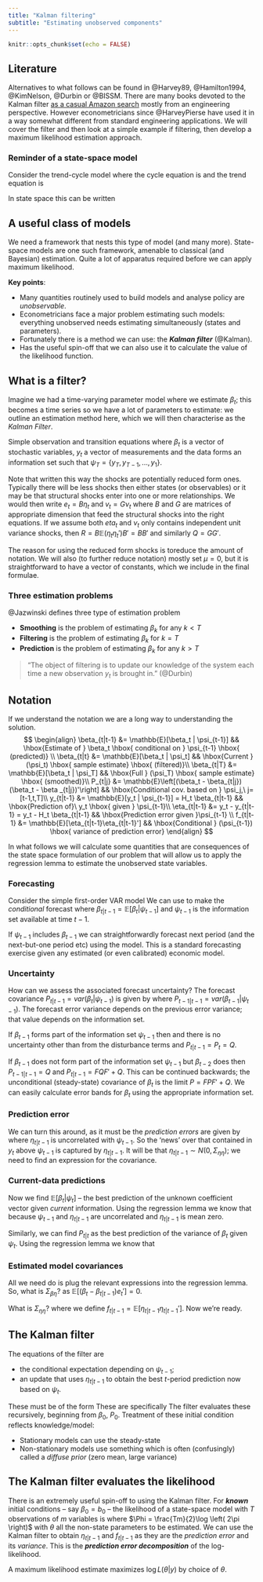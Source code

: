 ```yaml
---
title: "Kalman filtering"
subtitle: "Estimating unobserved components"
---
```


```r
knitr::opts_chunk$set(echo = FALSE)
```

## Literature

Alternatives to what follows can be found in @Harvey89, @Hamilton1994, @KimNelson, @Durbin or @BISSM. There are many books devoted to the Kalman filter [as a casual Amazon search](https://www.amazon.co.uk/s?k=kalman+filtering&i=stripbooks) mostly from an engineering perspective. However econometricians since @HarveyPierse have used it in a way somewhat different from standard engineering applications. We will cover the filter and then look at a simple example if filtering, then develop a maximum likelihood estimation approach.

### Reminder of a state-space model

Consider the trend-cycle model 
\begin{equation}
  y_t = \chi_t + \tau_t + \varepsilon_t
\end{equation}
where the cycle equation is 
\begin{equation}
  \chi_t = c+\rho_1 \chi_{t-1} + \rho_2 \chi_{t-2}+v_{1t}
\end{equation}
and the trend equation is 
\begin{equation}
  \tau_t = \tau_{t-1} + v_{2t}
\end{equation}

In state space this can be written 
\begin{align}
y_t &=
\begin{bmatrix} 1 & 0 & 1 \end{bmatrix}
 \begin{bmatrix} \chi_t \\ \chi_{t-1} \\ \tau_t \end{bmatrix} + [1] \varepsilon_t\\
 \begin{bmatrix} \chi_t \\ \chi_{t-1} \\ \tau_t \end{bmatrix} &=
\begin{bmatrix} c \\ 0 \\ 0 \end{bmatrix} +
 \begin{bmatrix} \rho_1 & \rho_2 & 0 \\ 1 & 0 & 0 \\ 0 & 0 & 1 \end{bmatrix}
\begin{bmatrix} \chi_{t-1} \\ \chi_{t-2} \\ \tau_{t-1} \end{bmatrix} +
 \begin{bmatrix} 1 & 0 \\ 0 & 0 \\ 0 & 1 \end{bmatrix}
\begin{bmatrix} v_{1t} \\ v_{2t} \end{bmatrix}
\end{align}

## A useful class of models

We need a framework that nests this type of model (and many more). State-space models are one such framework, amenable to classical (and Bayesian) estimation. Quite a lot of apparatus required before we can apply maximum likelihood.

**Key points**:

-   Many quantities routinely used to build models and analyse policy are *unobservable*.
-   Econometricians face a major problem estimating such models: everything unobserved needs estimating simultaneously (states and parameters).
-   Fortunately there is a method we can use: the ***Kalman filter*** (@Kalman).
-   Has the useful spin-off that we can also use it to calculate the value of the likelihood function.

## What is a filter?

Imagine we had a time-varying parameter model where we estimate $\beta_t$; this becomes a time series so we have a lot of parameters to estimate: we outline an estimation method here, which we will then characterise as the *Kalman Filter*.

Simple observation and transition equations 
\begin{align}
y_t     &= H_t\beta_t + e_t, &var(e_t) = R \\
\beta_t &= \mu + F \beta_{t-1} + v_t, &var(v_t)=Q
\end{align}
where $\beta_t$ is a vector of stochastic variables, $y_t$ a vector of measurements and the data forms an information set such that $\psi_T = \{y_T,y_{T-1},...,y_1\}$. 

Note that written this way the shocks are potentially reduced form ones. Typically there will be less shocks then either states (or observables) or it may be that structural shocks enter into one or more relationships. We would then write $e_t = B\eta_t$ and $v_t = G\nu_t$ where $B$ and $G$ are matrices of appropriate dimension that feed the structural shocks into the right equations. If we assume both $eta_t$ and $\nu_t$ only contains independent unit variance shocks, then $R = B\mathbb{E}(\eta_t\eta_t')B' = BB'$ and similarly $Q=GG'$. 

The reason for using the reduced form shocks is toreduce the amount of notation. We will also (to further reduce notation) mostly set $\mu = 0$, but it is straightforward to have a vector of constants, which we include in the final formulae.

### Three estimation problems

@Jazwinski defines three type of estimation problem

- **Smoothing** is the problem of estimating $\beta_k$ for any $k<T$
- **Filtering** is the problem of estimating $\beta_k$ for $k=T$
- **Prediction** is the problem of estimating $\beta_k$ for any $k>T$

> "The object of filtering is to update our knowledge of the system each time a new observation $y_t$ is brought in." (@Durbin)

::: {.callout-note}
## Notation

If we understand the notation we are a long way to understanding the solution.
$$
\begin{align}
\beta_{t|t-1} &= \mathbb{E}[\beta_t | \psi_{t-1}] && \hbox{Estimate of } \beta_t \hbox{ conditional on } \psi_{t-1} \hbox{ (predicted)} \\ 
\beta_{t|t}   &= \mathbb{E}[\beta_t | \psi_t]     && \hbox{Current } (\psi_t) \hbox{ sample estimate} \hbox{ (filtered)}\\ 
\beta_{t|T}   &= \mathbb{E}[\beta_t | \psi_T]     && \hbox{Full } (\psi_T) \hbox{ sample estimate} \hbox{ (smoothed)}\\ 
P_{t|j}       &= \mathbb{E}\left[(\beta_t - \beta_{t|j}) (\beta_t - \beta _{t|j})'\right]  && \hbox{Conditional cov. based on } \psi_j,\ j=[t-1,t,T]\\ 
y_{t|t-1}     &= \mathbb{E}[y_t | \psi_{t-1}] = H_t \beta_{t|t-1}  && \hbox{Prediction of}\ y_t \hbox{ given } \psi_{t-1}\\ 
\eta_{t|t-1}  &= y_t - y_{t|t-1} = y_t - H_t \beta_{t|t-1}  && \hbox{Prediction error given }\psi_{t-1} \\ 
f_{t|t-1}     &= \mathbb{E}[\eta_{t|t-1}\eta_{t|t-1}']      && \hbox{Conditional } (\psi_{t-1}) \hbox{ variance of prediction error}
\end{align}
$$
:::

In what follows we will calculate some quantities that are consequences of the state space formulation of our problem that will allow us to apply the regression lemma to estimate the unobserved state variables.

### Forecasting

Consider the simple first-order VAR model 
\begin{equation}
  \beta_t = F\beta_{t-1}+v_{t},\quad v_t\sim N(0,Q)
\end{equation} 
We can use to make the *conditional* forecast 
\begin{equation}
  \beta_{t|t-1} = F\beta_{t-1}
\end{equation} 
where $\beta_{t|t-1}= \mathbb{E}[\beta_t|\psi_{t-1}]$ and $\psi_{t-1}$ is the information set available at time $t-1$.

If $\psi_{t-1}$ includes $\beta_{t-1}$ we can straightforwardly forecast next period (and the next-but-one period etc) using the model. This is a standard forecasting exercise given any estimated (or even calibrated) economic model.

### Uncertainty

How can we assess the associated forecast uncertainty? The forecast covariance $P_{t|t-1} = var(\beta_t|\psi_{t-1})$ is given by 
\begin{align*}
P_{t|t-1} &= \mathbb{E}\left[ (\beta_t - \beta_{t|t-1})(\beta_t-\beta_{t|t-1})'\right]   \\
  &= \mathbb{E}\left[ (F\beta_{t-1}+v_t-F\beta_{t-1|t-1}) \left(\beta_{t-1}'F'+v_t'-\beta_{t-1|t-1}'F'\right) \right] \\
&= \mathbb{E}\left[ F\left(\beta _{t-1}-\beta _{t-1|t-1}\right) \left( \beta_{t-1}-\beta _{t-1|t-1}\right) ' F' \right] + \mathbb{E}[v_t v_t'] \\
&= F\mathbb{E}\left[\left(\beta _{t-1}-\beta _{t-1|t-1}\right) \left( \beta_{t-1}-\beta _{t-1|t-1} \right)' \right] F' + \mathbb{E}[v_t v_t'] \\
&= FP_{t-1|t-1}F' + Q
\end{align*}
where $P_{t-1|t-1} = var(\beta_{t-1}|\psi_{t-1})$. The forecast error variance depends on the previous error variance; that value depends on the information set.

If $\beta_{t-1}$ forms part of the information set $\psi_{t-1}$ then 
\begin{equation}
 P_{t-1|t-1} = var \left(\beta_{t-1}|\psi_{t-1}\right) = 0
\end{equation} 
and there is no uncertainty other than from the disturbance terms and $P_{t|t-1}=P_t=Q$.

If $\beta_{t-1}$ does not form part of the information set $\psi_{t-1}$ but $\beta _{t-2}$ does then $P_{t-1|t-1}=Q$ and $P_{t|t-1}=FQF'+Q$. This can be continued backwards; the unconditional (steady-state) covariance of $\beta_t$ is the limit $P=FPF'+Q$. We can easily calculate error bands for $\beta_t$ using the appropriate information set.

### Prediction error

We can turn this around, as it must be the *prediction errors* are given by 
\begin{align}
\eta_{t|t-1} &= y_t - \mathbb{E}[y_t|\psi_{t-1}]  \\
             &= y_t - \mathbb{E}[H_t\beta_t+e_t|\psi_{t-1}] \\
             &= y_t-H_t\beta_{t|t-1}
\end{align} 
where $\eta_{t|t-1}$ is uncorrelated with $\psi_{t-1}$. So the 'news' over that contained in $y_t$ above $\psi_{t-1}$ is captured by $\eta_{t|t-1}$. It will be that $\eta_{t|t-1}\sim N(0,\Sigma_{\eta\eta})$; we need to find an expression for the covariance.

### Current-data predictions

Now we find $\mathbb{E}[\beta_t | \psi_t]$ -- the best prediction of the unknown coefficient vector given *current* information. Using the regression lemma we know that 
\begin{align}
\mathbb{E}[\beta_t | \psi_t ] &= \mathbb{E}[\beta_t | \psi_{t-1}, \eta_{t|t-1} ]  \\
&= \mathbb{E}[\beta_t | \psi_{t-1}] +\Sigma_{\beta\eta} \Sigma_{\eta\eta}^{-1}\eta_{t|t-1}  \\
&= \beta_{t|t-1} + \Sigma_{\beta\eta}\Sigma_{\eta\eta}^{-1} \eta_{t|t-1}
\end{align}
because $\psi_{t-1}$ and $\eta_{t|t-1}$ are uncorrelated and $\eta_{t|t-1}$ is mean zero.

Similarly, we can find $P_{t|t}$ as the best prediction of the variance of $\beta_t$ given $\psi_t$. Using the regression lemma we know that 
\begin{align}
P_{t|t} &= \mathbb{E}[(\beta_t-\beta_{t|t})(\beta_t - \beta_{t|t})'|\psi_{t-1}, \eta_{t|t-1}] \\
        &= \mathbb{E}[(\beta_t - \beta_{t|t})(\beta_t-\beta_{t|t})'|\psi_{t-1}] - \Sigma_{\beta\eta}\Sigma_{\eta\eta}^{-1}\Sigma_{\eta\beta} \\
        &=P_{t|t-1}-\Sigma_{\beta\eta} \Sigma_{\eta\eta}^{-1} \Sigma_{\eta\beta} 
\end{align}

### Estimated model covariances

All we need do is plug the relevant expressions into the regression lemma. So, what is $\Sigma_{\beta\eta}$? 
\begin{align}
\Sigma_{\beta\eta} &= \mathbb{E}[(\beta_t-\beta_{t|t-1}) \eta_{t|t-1}'] \\
&= \mathbb{E}\left[(\beta_t-\beta_{t|t-1}) (y_t-H_t\beta_{t|t-1})'\right] \\
&= \mathbb{E}\left[(\beta_t-\beta_{t|t-1}) (H_t\beta_t+e_t-H_t\beta_{t|t-1})'\right] \\
&= \mathbb{E}[(\beta_t-\beta_{t|t-1}) (\beta_t-\beta_{t|t-1})'H_t'] + \mathbb{E}[(\beta_t - \beta_{t|t-1}) e_t'] \\
&= P_{t|t-1} H_t' \tag{$\Sigma_{\beta\eta}$} 
\end{align}
as $\mathbb{E}[(\beta_t - \beta_{t|t-1})e_t']=0$.

What is $\Sigma_{\eta\eta}$? 
\begin{align}
\Sigma_{\eta\eta} &= \mathbb{E}[(y_t-H_t \beta_{t|t-1})(y_t-H_t\beta_{t|t-1})'] \\
                  &= \mathbb{E}[(H_t\beta_t+e_t-H_t\beta_{t|t-1})(H_t\beta_t+e_t-H_t\beta_{t|t-1})'] \\
                  &= \mathbb{E}[(H_t\beta_t-H_t \beta_{t|t-1})(H_t\beta_t-H_t\beta_{t|t-1})'] + \mathbb{E}[e_t e_t'] \\
                  &= \mathbb{E}[H_t(\beta_t-\beta_{t|t-1})(\beta_t-\beta_{t|t-1})'H_t'] + R \\
                  &= H_t P_{t|t-1} H_t' + R \\
                  &= f_{t|t-1} \tag{$\Sigma_{\eta\eta}$} \label{svv}
\end{align}
where we define $f_{t|t-1}=\mathbb{E}[\eta_{t|t-1}\eta_{t|t-1}']$. Now we're ready. 

## The Kalman filter

The equations of the filter are

- the conditional expectation depending on $\psi_{t-1}$;
- an update that uses $\eta_{t|t-1}$ to obtain the best $t$-period prediction now based on $\psi_t$.

These must be of the form 
\begin{align}
\mathbb{E}[\beta_t | \psi_{t-1}] &= \mu + F \mathbb{E} [\beta_t | \psi_{t-1}] \\
\mathbb{E}[P_t|\psi_{t-1}]       &= F \mathbb{E}[P_{t-1}|\psi_{t-1}] F' + Q \\
\mathbb{E}[\beta_t | \psi_t]     &= \mathbb{E}[\beta_t|\psi_{t-1}] + \Sigma_{\beta\eta} \Sigma_{\eta\eta}^{-1}\eta_{t|t-1} \\
\mathbb{E}[P_t|\psi_t]           &= \mathbb{E}[P_t|\psi_{t-1}] -\Sigma_{\beta\eta}\Sigma_{\eta\eta}^{-1}\Sigma_{\eta \beta}
\end{align}
These are specifically
\begin{align}
\beta_{t|t-1} &= \mu +F\beta_{t-1|t-1}                                  &&\hbox{Predicted } \beta \\
P_{t|t-1}     &= F P_{t-1|t-1}F' + Q                                    &&\hbox{Predicted } P \\
\eta_{t|t-1}  &= y_t-H_t\beta_{t|t-1}                                   &&\hbox{Prediction error} \\
f_{t|t-1}     &= H_t P_{t|t-1}H_t' + R                                  &&\hbox{Pred. error variance} \\
\beta_{t|t}   &= \beta_{t|t-1}+P_{t|t-1}H_t' f_{t|t-1}^{-1}\eta_{t|t-1} &&\hbox{Updated } \beta \\
P_{t|t}       &= P_{t|t-1} - P_{t|t-1}H_t' f_{t|t-1}^{-1}H_tP_{t|t-1}   &&\hbox{Updated } P
\end{align}
The filter evaluates these recursively, beginning from $\beta_0$, $P_0$. Treatment of these initial condition reflects knowledge/model:

- Stationary models can use the steady-state 
- Non-stationary models use something which is often (confusingly) called a *diffuse prior* (zero mean, large variance)

## The Kalman filter evaluates the likelihood

There is an extremely useful spin-off to using the Kalman filter. For ***known*** initial conditions -- say $\beta_0 = b_0$ -- the likelihood of a state-space model with $T$ observations of $m$ variables is 
\begin{align}
\log L(\theta | y) &= \sum_{t=1}^T \log \left(p (\theta | \psi_{t-1})\right) \\
  &= - \Phi - \frac{1}{2}\sum_{t=1}^T \left( \log(\det(f_{t|t-1})) + \eta_{t|t-1}' f_{t|t-1}^{-1} \eta_{t|t-1} | \psi_{t-1} \right)
\end{align}
where $\Phi = \frac{Tm}{2}\log \left( 2\pi \right)$ with $\theta$ all the non-state parameters to be estimated. We can use the Kalman filter to obtain $\eta_{t|t-1}$ and $f_{t|t-1}$ as they are the *prediction error* and its *variance*. This is the ***prediction error decomposition*** of the log-likelihood.

A maximum likelihood estimate maximizes $\log L(\theta | y)$ by choice of $\theta$.